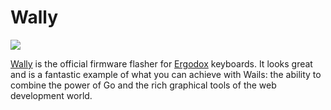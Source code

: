 # Wally

<p style={{ "text-align": "center" }}>
  <img src={require("@site/static/img/showcase/wally.png").default} />
  <br />
</p>

[Wally](https://ergodox-ez.com/pages/wally) is the official firmware flasher for [Ergodox](https://ergodox-ez.com/) keyboards. It looks great and is a fantastic example of what you can achieve with Wails: the ability to combine the power of Go and the rich graphical tools of the web development world.
